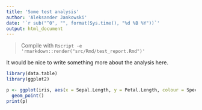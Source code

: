 ```yaml
---
title: 'Some test analysis'
author: 'Aleksander Jankowski'
date: '`r sub("^0", "", format(Sys.time(), "%d %B %Y"))`'
output: html_document
---
```

> Compile with `Rscript -e 'rmarkdown::render("src/Rmd/test_report.Rmd")'`

It would be nice to write something more about the analysis here.

```r
library(data.table)
library(ggplot2)
```

```r
p <- ggplot(iris, aes(x = Sepal.Length, y = Petal.Length, colour = Species)) + 
  geom_point()
print(p)
```
